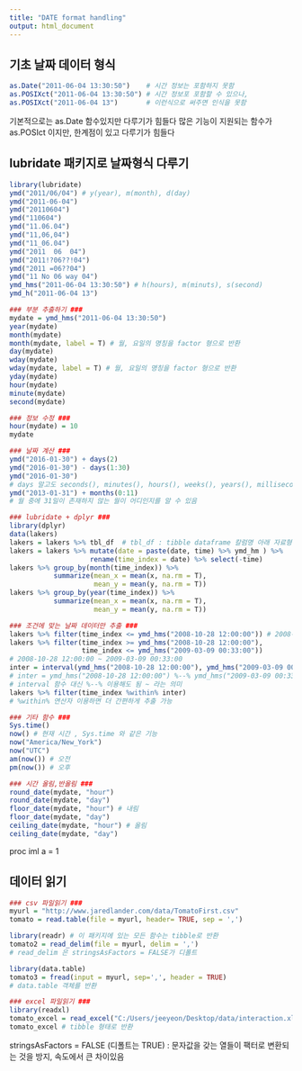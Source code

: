 ---
title: "DATE format handling"
output: html_document
---

## 기초 날짜 데이터 형식 
```{r}

as.Date("2011-06-04 13:30:50")    # 시간 정보는 포함하지 못함 
as.POSIXct("2011-06-04 13:30:50") # 시간 정보포 포함할 수 있으나, 
as.POSIXct("2011-06-04 13")       # 이런식으로 써주면 인식을 못함

```
기본적으로는 as.Date  함수있지만 다루기가 힘들다
많은 기능이 지원되는 함수가 as.POSIct 이지만, 한계점이 있고 다루기가 힘들다

## lubridate 패키지로 날짜형식 다루기 
```{r}
library(lubridate)
ymd("2011/06/04") # y(year), m(month), d(day)
ymd("2011-06-04")
ymd("20110604")
ymd("110604")
ymd("11.06.04")
ymd("11,06,04")
ymd("11_06.04") 
ymd("2011  06  04") 
ymd("2011!?06??!04") 
ymd("2011 =06??04") 
ymd("11 No 06 way 04") 
ymd_hms("2011-06-04 13:30:50") # h(hours), m(minuts), s(second)
ymd_h("2011-06-04 13")

### 부분 추출하기 ### 
mydate = ymd_hms("2011-06-04 13:30:50")
year(mydate)
month(mydate)
month(mydate, label = T) # 월, 요일의 명칭을 factor 형으로 반환
day(mydate)
wday(mydate)
wday(mydate, label = T) # 월, 요일의 명칭을 factor 형으로 반환
yday(mydate)
hour(mydate)
minute(mydate)
second(mydate)

### 정보 수정 ###
hour(mydate) = 10
mydate

### 날짜 계산 ###
ymd("2016-01-30") + days(2)
ymd("2016-01-30") - days(1:30)
ymd("2016-01-30")
# days 말고도 seconds(), minutes(), hours(), weeks(), years(), milliseconds(), microseconds(), nanoseconds(), picoseconds() 사용가능 
ymd("2013-01-31") + months(0:11) 
# 월 중에 31일이 존재하지 않는 월이 어디인지를 알 수 있음

### lubridate + dplyr ###
library(dplyr)
data(lakers)
lakers = lakers %>% tbl_df  # tbl_df : tibble dataframe 칼럼명 아래 자료형 표현
lakers = lakers %>% mutate(date = paste(date, time) %>% ymd_hm ) %>% 
                    rename(time_index = date) %>% select(-time)
lakers %>% group_by(month(time_index)) %>% 
           summarize(mean_x = mean(x, na.rm = T),
                     mean_y = mean(y, na.rm = T))
lakers %>% group_by(year(time_index)) %>% 
           summarize(mean_x = mean(x, na.rm = T),
                     mean_y = mean(y, na.rm = T))

### 조건에 맞는 날짜 데이터만 추출 ###
lakers %>% filter(time_index <= ymd_hms("2008-10-28 12:00:00")) # 2008-10-28 12:00:00 이전고르기
lakers %>% filter(time_index >= ymd_hms("2008-10-28 12:00:00"),
                  time_index <= ymd_hms("2009-03-09 00:33:00"))
# 2008-10-28 12:00:00 ~ 2009-03-09 00:33:00 
inter = interval(ymd_hms("2008-10-28 12:00:00"), ymd_hms("2009-03-09 00:33:00"))
# inter = ymd_hms("2008-10-28 12:00:00") %--% ymd_hms("2009-03-09 00:33:00")
# interval 함수 대신 %--% 이용해도 됨 ~ 라는 의미  
lakers %>% filter(time_index %within% inter)
# %within% 연산자 이용하면 더 간편하게 추출 가능 

### 기타 함수 ###
Sys.time() 
now() # 현재 시간 , Sys.time 와 같은 기능 
now("America/New_York")
now("UTC")
am(now()) # 오전 
pm(now()) # 오후 

### 시간 올림,반올림 ###
round_date(mydate, "hour")
round_date(mydate, "day")
floor_date(mydate, "hour") # 내림 
floor_date(mydate, "day")
ceiling_date(mydate, "hour") # 올림 
ceiling_date(mydate, "day")

```


proc iml
a = 1

## 데이터 읽기 
```{r}

### csv 파일읽기 ###
myurl = "http://www.jaredlander.com/data/TomatoFirst.csv"
tomato = read.table(file = myurl, header= TRUE, sep = ',')

library(readr) # 이 패키지에 있는 모든 함수는 tibble로 반환 
tomato2 = read_delim(file = myurl, delim = ',')
# read_delim 은 stringsAsFactors = FALSE가 디폴트 

library(data.table)
tomato3 = fread(input = myurl, sep=',', header = TRUE)
# data.table 객체를 반환

### excel 파일읽기 ### 
library(readxl)
tomato_excel = read_excel("C:/Users/jeeyeon/Desktop/data/interaction.xlsx")
tomato_excel # tibble 형태로 반환 


```

stringsAsFactors = FALSE (디폴트는 TRUE) : 문자값을 갖는 열들이 팩터로 변환되는 것을 방지, 속도에서 큰 차이있음



```{r}



```



